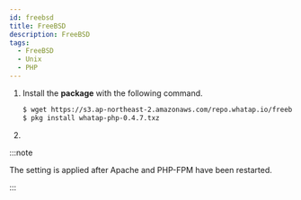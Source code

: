 ```yaml
---
id: freebsd
title: FreeBSD
description: FreeBSD
tags:
  - FreeBSD
  - Unix
  - PHP
---
```


1. Install the **package** with the following command.

   ```bash title=SH
   $ wget https://s3.ap-northeast-2.amazonaws.com/repo.whatap.io/freebsd/10/whatap-php-0.4.7.txz
   $ pkg install whatap-php-0.4.7.txz
   ```

2. <Phpinstallscript />


<Phpextensionwhatap />  

:::note

The setting is applied after Apache and PHP-FPM have been restarted.

:::
